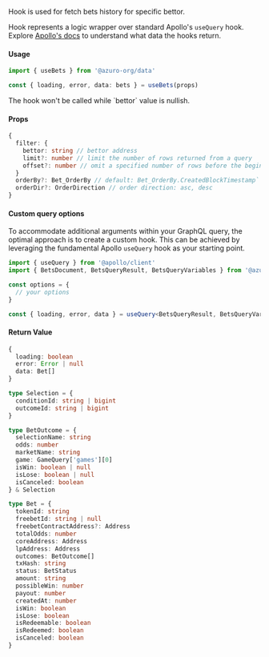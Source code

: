 
Hook is used for fetch bets history for specific bettor.

Hook represents a logic wrapper over standard Apollo's `useQuery` hook. Explore [Apollo's docs](https://www.apollographql.com/docs/react/api/react/hooks#usequery) to understand what data the hooks return.

#### Usage

```ts
import { useBets } from '@azuro-org/data'

const { loading, error, data: bets } = useBets(props)
```

<Callout type="warning">
  The hook won't be called while `bettor` value is nullish.
</Callout>

#### Props

```ts
{
  filter: {
    bettor: string // bettor address
    limit?: number // limit the number of rows returned from a query
    offset?: number // omit a specified number of rows before the beginning of the result set
  }
  orderBy?: Bet_OrderBy // default: Bet_OrderBy.CreatedBlockTimestamp` - orders rows by passed rule
  orderDir?: OrderDirection // order direction: asc, desc
}
```

#### Custom query options

To accommodate additional arguments within your GraphQL query, the optimal approach is to create a custom hook. This can be achieved by leveraging the fundamental Apollo `useQuery` hook as your starting point.

```ts
import { useQuery } from '@apollo/client'
import { BetsDocument, BetsQueryResult, BetsQueryVariables } from '@azuro-org/sdk'

const options = {
  // your options
}

const { loading, error, data } = useQuery<BetsQueryResult, BetsQueryVariables>(BetsDocument, options)
```

#### Return Value

```ts
{
  loading: boolean
  error: Error | null
  data: Bet[]
}
```

```ts
type Selection = {
  conditionId: string | bigint
  outcomeId: string | bigint
}

type BetOutcome = {
  selectionName: string
  odds: number
  marketName: string
  game: GameQuery['games'][0]
  isWin: boolean | null
  isLose: boolean | null
  isCanceled: boolean
} & Selection

type Bet = {
  tokenId: string
  freebetId: string | null
  freebetContractAddress?: Address
  totalOdds: number
  coreAddress: Address
  lpAddress: Address
  outcomes: BetOutcome[]
  txHash: string
  status: BetStatus
  amount: string
  possibleWin: number
  payout: number
  createdAt: number
  isWin: boolean
  isLose: boolean
  isRedeemable: boolean
  isRedeemed: boolean
  isCanceled: boolean
}
```
